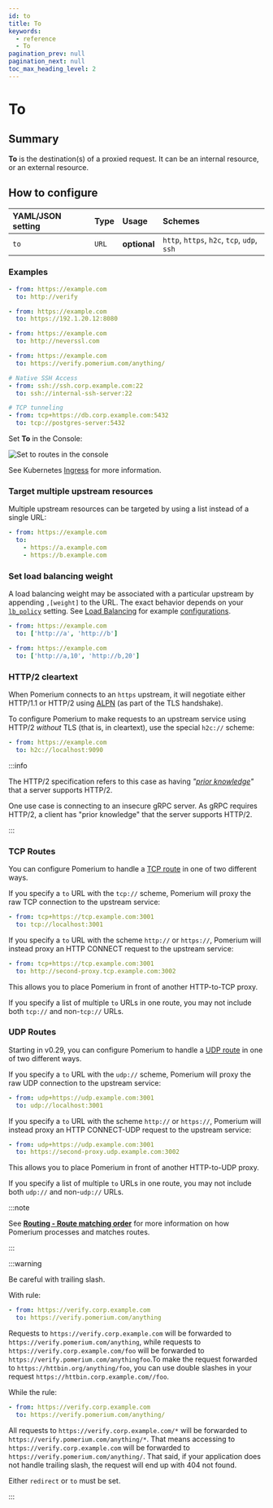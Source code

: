 ```yaml
---
id: to
title: To
keywords:
  - reference
  - To
pagination_prev: null
pagination_next: null
toc_max_heading_level: 2
---
```



# To

## Summary

**To** is the destination(s) of a proxied request. It can be an internal resource, or an external resource.

## How to configure

<Tabs>
<TabItem value="Core" label="Core">

| **YAML**/**JSON** setting | **Type** | **Usage** | **Schemes** |
| :-- | :-- | :-- | :-- |
| `to` | `URL` | **optional** | `http`, `https`, `h2c`, `tcp`, `udp`, `ssh` |

### Examples

```yaml
- from: https://example.com
  to: http://verify

- from: https://example.com
  to: https://192.1.20.12:8080

- from: https://example.com
  to: http://neverssl.com

- from: https://example.com
  to: https://verify.pomerium.com/anything/

# Native SSH Access
- from: ssh://ssh.corp.example.com:22
  to: ssh://internal-ssh-server:22

# TCP tunneling
- from: tcp+https://db.corp.example.com:5432
  to: tcp://postgres-server:5432
```

</TabItem>
<TabItem value="Enterprise" label="Enterprise">

Set **To** in the Console:

![Set to routes in the console](../img/routes/to-routes.png)

</TabItem>
<TabItem value="Kubernetes" label="Kubernetes">

See Kubernetes [Ingress](/docs/deploy/k8s/ingress) for more information.

</TabItem>
</Tabs>

### Target multiple upstream resources

Multiple upstream resources can be targeted by using a list instead of a single URL:

```yaml
- from: https://example.com
  to:
    - https://a.example.com
    - https://b.example.com
```

### Set load balancing weight

A load balancing weight may be associated with a particular upstream by appending `,[weight]` to the URL. The exact behavior depends on your [`lb_policy`](/docs/reference/routes/load-balancing#load-balancing-policy) setting. See [Load Balancing](/docs/capabilities/routing) for example [configurations](/docs/capabilities/routing#load-balancing-weight).

```yaml
- from: https://example.com
  to: ['http://a', 'http://b']

- from: https://example.com
  to: ['http://a,10', 'http://b,20']
```

### HTTP/2 cleartext

When Pomerium connects to an `https` upstream, it will negotiate either HTTP/1.1 or HTTP/2 using [ALPN](https://en.wikipedia.org/wiki/Application-Layer_Protocol_Negotiation) (as part of the TLS handshake).

To configure Pomerium to make requests to an upstream service using HTTP/2 _without_ TLS (that is, in cleartext), use the special `h2c://` scheme:

```yaml
- from: https://example.com
  to: h2c://localhost:9090
```

:::info

The HTTP/2 specification refers to this case as having _"[prior knowledge](https://datatracker.ietf.org/doc/html/rfc9113#name-starting-http-2-with-prior-)"_ that a server supports HTTP/2.

One use case is connecting to an insecure gRPC server. As gRPC requires HTTP/2, a client has "prior knowledge" that the server supports HTTP/2.

:::

### TCP Routes

You can configure Pomerium to handle a [TCP route](/docs/capabilities/non-http) in one of two different ways.

If you specify a `to` URL with the `tcp://` scheme, Pomerium will proxy the raw TCP connection to the upstream service:

```yaml
- from: tcp+https://tcp.example.com:3001
  to: tcp://localhost:3001
```

If you specify a `to` URL with the scheme `http://` or `https://`, Pomerium will instead proxy an HTTP CONNECT request to the upstream service:

```yaml
- from: tcp+https://tcp.example.com:3001
  to: http://second-proxy.tcp.example.com:3002
```

This allows you to place Pomerium in front of another HTTP-to-TCP proxy.

If you specify a list of multiple `to` URLs in one route, you may not include both `tcp://` and non-`tcp://` URLs.

### UDP Routes

Starting in v0.29, you can configure Pomerium to handle a [UDP route](/docs/capabilities/non-http/udp) in one of two different ways.

If you specify a `to` URL with the `udp://` scheme, Pomerium will proxy the raw UDP connection to the upstream service:

```yaml
- from: udp+https://udp.example.com:3001
  to: udp://localhost:3001
```

If you specify a `to` URL with the scheme `http://` or `https://`, Pomerium will instead proxy an HTTP CONNECT-UDP request to the upstream service:

```yaml
- from: udp+https://udp.example.com:3001
  to: https://second-proxy.udp.example.com:3002
```

This allows you to place Pomerium in front of another HTTP-to-UDP proxy.

If you specify a list of multiple `to` URLs in one route, you may not include both `udp://` and non-`udp://` URLs.

:::note

See [**Routing - Route matching order**](/docs/capabilities/routing#route-matching-order) for more information on how Pomerium processes and matches routes.

:::

:::warning

Be careful with trailing slash.

With rule:

```yaml
- from: https://verify.corp.example.com
  to: https://verify.pomerium.com/anything
```

Requests to `https://verify.corp.example.com` will be forwarded to `https://verify.pomerium.com/anything`, while requests to `https://verify.corp.example.com/foo` will be forwarded to `https://verify.pomerium.com/anythingfoo`.To make the request forwarded to `https://httbin.org/anything/foo`, you can use double slashes in your request `https://httbin.corp.example.com//foo`.

While the rule:

```yaml
- from: https://verify.corp.example.com
  to: https://verify.pomerium.com/anything/
```

All requests to `https://verify.corp.example.com/*` will be forwarded to `https://verify.pomerium.com/anything/*`. That means accessing to `https://verify.corp.example.com` will be forwarded to `https://verify.pomerium.com/anything/`. That said, if your application does not handle trailing slash, the request will end up with 404 not found.

Either `redirect` or `to` must be set.

:::
